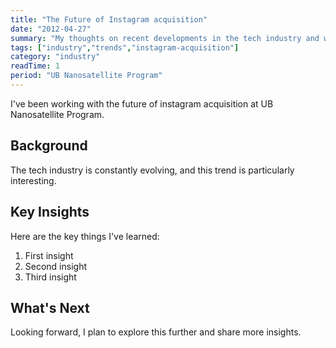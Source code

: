```yaml
---
title: "The Future of Instagram acquisition"
date: "2012-04-27"
summary: "My thoughts on recent developments in the tech industry and what they mean for developers."
tags: ["industry","trends","instagram-acquisition"]
category: "industry"
readTime: 1
period: "UB Nanosatellite Program"
---
```


I've been working with the future of instagram acquisition at UB Nanosatellite Program.

## Background

The tech industry is constantly evolving, and this trend is particularly interesting.

## Key Insights

Here are the key things I've learned:

1. First insight
2. Second insight
3. Third insight

## What's Next

Looking forward, I plan to explore this further and share more insights.

